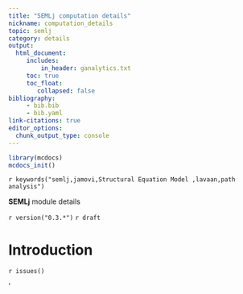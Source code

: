 ```yaml
---
title: "SEMLj computation details"
nickname: computation_details
topic: semlj
category: details
output: 
  html_document:
     includes:
         in_header: ganalytics.txt
     toc: true
     toc_float:
        collapsed: false
bibliography: 
     - bib.bib
     - bib.yaml
link-citations: true
editor_options: 
  chunk_output_type: console
---
```



```r
library(mcdocs)
mcdocs_init()
```

`r keywords("semlj,jamovi,Structural Equation Model ,lavaan,path analysis")`

**SEMLj** module details

`r version("0.3.*")` 
`r draft`


# Introduction





`r issues()`

'
